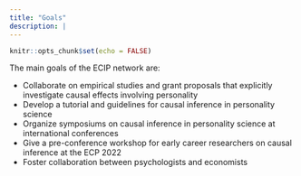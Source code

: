 ---
title: "Goals"
description: |
---

```{r setup, include=FALSE}
knitr::opts_chunk$set(echo = FALSE)
```

The main goals of the ECIP network are:

- Collaborate on empirical studies and grant proposals that explicitly investigate causal effects involving personality
- Develop a tutorial and guidelines for causal inference in personality science
- Organize symposiums on causal inference in personality science at international conferences
- Give a pre-conference workshop for early career researchers on causal inference at the ECP 2022
- Foster collaboration between psychologists and economists